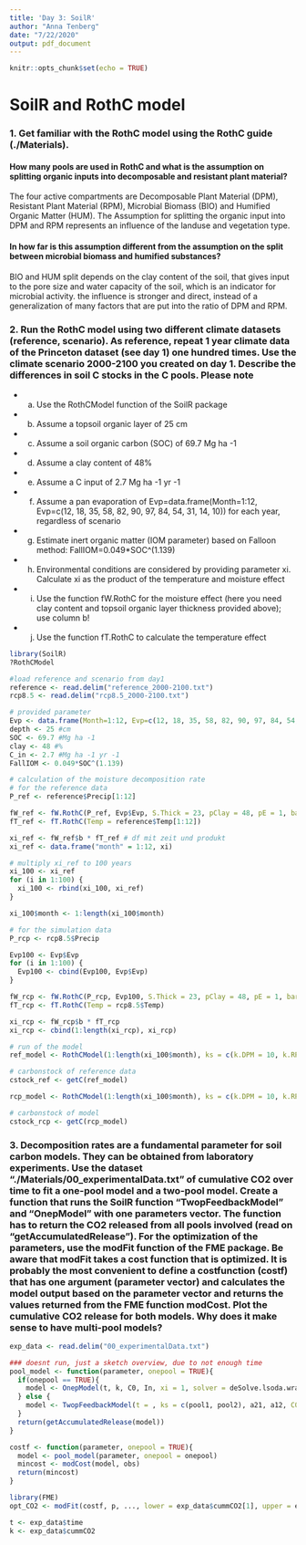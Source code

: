 ```yaml
---
title: 'Day 3: SoilR'
author: "Anna Tenberg"
date: "7/22/2020"
output: pdf_document
---
```


```r
knitr::opts_chunk$set(echo = TRUE)
```

# SoilR and RothC model

### 1. Get familiar with the RothC model using the RothC guide (./Materials). 
#### How many pools are used in RothC and what is the assumption on splitting organic inputs into decomposable and resistant plant material? 

The four active compartments are Decomposable Plant Material (DPM), Resistant Plant Material (RPM), Microbial Biomass (BIO) and Humified Organic Matter (HUM).
The Assumption for splitting the organic input into DPM and RPM represents an influence of the landuse and vegetation type.

#### In how far is this assumption different from the assumption on the split between microbial biomass and humified substances? 

BIO and HUM split depends on the clay content of the soil, that gives input to the pore size and water capacity of the soil, which is an indicator for microbial activity. the influence is stronger and direct, instead of a generalization of many factors that are put into the ratio of DPM and RPM.

### 2. Run the RothC model using two different climate datasets (reference, scenario). As reference, repeat 1 year climate data of the Princeton dataset (see day 1) one hundred times. Use the climate scenario 2000-2100 you created on day 1. Describe the differences in soil C stocks in the C pools. Please note
  * a. Use the RothCModel function of the SoilR package
  * b. Assume a topsoil organic layer of 25 cm
  * c. Assume a soil organic carbon (SOC) of 69.7 Mg ha -1
  * d. Assume a clay content of 48%
  * e. Assume a C input of 2.7 Mg ha -1 yr -1
  * f. Assume a pan evaporation of Evp=data.frame(Month=1:12, Evp=c(12, 18, 35, 58, 82, 90, 97, 84, 54, 31, 14, 10)) for each year, regardless of scenario
  * g. Estimate inert organic matter (IOM parameter) based on Falloon method: FallIOM=0.049*SOC^(1.139)
  * h. Environmental conditions are considered by providing parameter xi. Calculate xi as the product of the temperature and moisture effect
  * i. Use the function fW.RothC for the moisture effect (here you need clay content and topsoil organic layer thickness provided above); use column b!
  * j. Use the function fT.RothC to calculate the temperature effect
  
```r
library(SoilR)
?RothCModel

#load reference and scenario from day1
reference <- read.delim("reference_2000-2100.txt")
rcp8.5 <- read.delim("rcp8.5_2000-2100.txt")

# provided parameter
Evp <- data.frame(Month=1:12, Evp=c(12, 18, 35, 58, 82, 90, 97, 84, 54, 31, 14, 10))
depth <- 25 #cm
SOC <- 69.7 #Mg ha -1
clay <- 48 #%
C_in <- 2.7 #Mg ha -1 yr -1
FallIOM <- 0.049*SOC^(1.139)

# calculation of the moisture decomposition rate
# for the reference data
P_ref <- reference$Precip[1:12]

fW_ref <- fW.RothC(P_ref, Evp$Evp, S.Thick = 23, pClay = 48, pE = 1, bare = FALSE)
fT_ref <- fT.RothC(Temp = reference$Temp[1:12])

xi_ref <- fW_ref$b * fT_ref # df mit zeit und produkt
xi_ref <- data.frame("month" = 1:12, xi)

# multiply xi_ref to 100 years
xi_100 <- xi_ref
for (i in 1:100) {
  xi_100 <- rbind(xi_100, xi_ref)
}

xi_100$month <- 1:length(xi_100$month)

# for the simulation data
P_rcp <- rcp8.5$Precip

Evp100 <- Evp$Evp
for (i in 1:100) {
  Evp100 <- cbind(Evp100, Evp$Evp)
}

fW_rcp <- fW.RothC(P_rcp, Evp100, S.Thick = 23, pClay = 48, pE = 1, bare = FALSE)
fT_rcp <- fT.RothC(Temp = rcp8.5$Temp)

xi_rcp <- fW_rcp$b * fT_rcp
xi_rcp <- cbind(1:length(xi_rcp), xi_rcp)

# run of the model
ref_model <- RothCModel(1:length(xi_100$month), ks = c(k.DPM = 10, k.RPM = 0.3, k.BIO = 0.66, k.HUM = 0.02, k.IOM = 0), C0 = c(0, 0, 0, 0, FallIOM), In = C_in, DR = 1.44, clay = 48, xi = xi_100, solver = deSolve.lsoda.wrapper, pass = FALSE)

# carbonstock of reference data
cstock_ref <- getC(ref_model)

rcp_model <- RothCModel(1:length(xi_100$month), ks = c(k.DPM = 10, k.RPM = 0.3, k.BIO = 0.66, k.HUM = 0.02, k.IOM = 0), C0 = c(0, 0, 0, 0, FallIOM), In = C_in, DR = 1.44, clay = 48, xi = as.data.frame(xi_rcp), solver = deSolve.lsoda.wrapper, pass = FALSE)

# carbonstock of model
cstock_rcp <- getC(rcp_model)

```

### 3. Decomposition rates are a fundamental parameter for soil carbon models. They can be obtained from laboratory experiments. Use the dataset “./Materials/00_experimentalData.txt” of cumulative CO2 over time to fit a one-pool model and a two-pool model. Create a function that runs the SoilR function “TwopFeedbackModel” and “OnepModel” with one parameters vector. The function has to return the CO2 released from all pools involved (read on “getAccumulatedRelease”). For the optimization of the parameters, use the modFit function of the FME package. Be aware that modFit takes a cost function that is optimized. It is probably the most convenient to define a costfunction (costf) that has one argument (parameter vector) and calculates the model output based on the parameter vector and returns the values returned from the FME function modCost. Plot the cumulative CO2 release for both models. Why does it make sense to have multi-pool models?

```r
exp_data <- read.delim("00_experimentalData.txt")

### doesnt run, just a sketch overview, due to not enough time 
pool_model <- function(parameter, onepool = TRUE){
  if(onepool == TRUE){
    model <- OnepModel(t, k, C0, In, xi = 1, solver = deSolve.lsoda.wrapper, pass = FALSE)
  } else {
    model <- TwopFeedbackModel(t = , ks = c(pool1, pool2), a21, a12, C0 = c(0, 0, 0, 0, FallIOM), In = C_in, xi = xi_run, solver = deSolve.lsoda.wrapper, pass = FALSE)
  }
  return(getAccumulatedRelease(model))
}

costf <- function(parameter, onepool = TRUE){
  model <- pool_model(parameter, onepool = onepool)
  mincost <- modCost(model, obs)
  return(mincost)
}

library(FME)
opt_CO2 <- modFit(costf, p, ..., lower = exp_data$cummCO2[1], upper = exp_data$cummCO2[21], method = c("Marq", "Port", "Newton",            "Nelder-Mead", "BFGS", "CG", "L-BFGS-B", "SANN", "Pseudo", "bobyqa"), jac = NULL, control = list(), hessian = TRUE)

t <- exp_data$time
k <- exp_data$cummCO2

```

